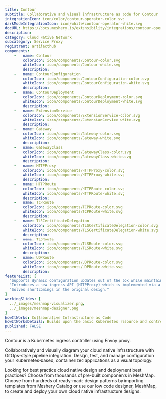 ```yaml
---
title: Contour
subtitle: Collaborative and visual infrastructure as code for Contour
integrationIcon: icon/color/contour-operator-color.svg
darkModeIntegrationIcon: icon/white/contour-operator-white.svg
docURL: https://docs.meshery.io/extensibility/integrations/contour-operator
description: 
category: Cloud Native Network
subcategory: Service Proxy
registrant: artifacthub
components: 
	-	name: Contour
		colorIcon: icon/components/Contour-color.svg
		whiteIcon: icon/components/Contour-white.svg
		description: 
	-	name: ContourConfiguration
		colorIcon: icon/components/ContourConfiguration-color.svg
		whiteIcon: icon/components/ContourConfiguration-white.svg
		description: 
	-	name: ContourDeployment
		colorIcon: icon/components/ContourDeployment-color.svg
		whiteIcon: icon/components/ContourDeployment-white.svg
		description: 
	-	name: ExtensionService
		colorIcon: icon/components/ExtensionService-color.svg
		whiteIcon: icon/components/ExtensionService-white.svg
		description: 
	-	name: Gateway
		colorIcon: icon/components/Gateway-color.svg
		whiteIcon: icon/components/Gateway-white.svg
		description: 
	-	name: GatewayClass
		colorIcon: icon/components/GatewayClass-color.svg
		whiteIcon: icon/components/GatewayClass-white.svg
		description: 
	-	name: HTTPProxy
		colorIcon: icon/components/HTTPProxy-color.svg
		whiteIcon: icon/components/HTTPProxy-white.svg
		description: 
	-	name: HTTPRoute
		colorIcon: icon/components/HTTPRoute-color.svg
		whiteIcon: icon/components/HTTPRoute-white.svg
		description: 
	-	name: TCPRoute
		colorIcon: icon/components/TCPRoute-color.svg
		whiteIcon: icon/components/TCPRoute-white.svg
		description: 
	-	name: TLSCertificateDelegation
		colorIcon: icon/components/TLSCertificateDelegation-color.svg
		whiteIcon: icon/components/TLSCertificateDelegation-white.svg
		description: 
	-	name: TLSRoute
		colorIcon: icon/components/TLSRoute-color.svg
		whiteIcon: icon/components/TLSRoute-white.svg
		description: 
	-	name: UDPRoute
		colorIcon: icon/components/UDPRoute-color.svg
		whiteIcon: icon/components/UDPRoute-white.svg
		description: 
featureList: [
  "Supports dynamic configuration updates out of the box while maintaining a lightweight profile.",
  "Introduces a new ingress API (HTTPProxy) which is implemented via a Custom Resource Definition (CRD).",
  "Solves shortcomings in the original design."
]
workingSlides: [
  ../_images/meshmap-visualizer.png,
  ../_images/meshmap-designer.png
]
howItWorks: Collaborative Infrastructure as Code
howItWorksDetails: Builds upon the basic Kubernetes resource and controller concepts, but includes domain-specific knowledge to automate the entire lifecycle of Contour.
published: FALSE
---
```

<p>
Contour is a Kubernetes ingress controller using Envoy proxy.
</p>
<p>
    Collaboratively and visually diagram your cloud native infrastructure with GitOps-style pipeline integration. Design, test, and manage configuration your Kubernetes-based, containerized applications as a visual topology.
</p>
<p>
    Looking for best practice cloud native design and deployment best practices? Choose from thousands of pre-built components in MeshMap. Choose from hundreds of ready-made design patterns by importing templates from Meshery Catalog or use our low code designer, MeshMap, to create and deploy your own cloud native infrastructure designs.
</p>
